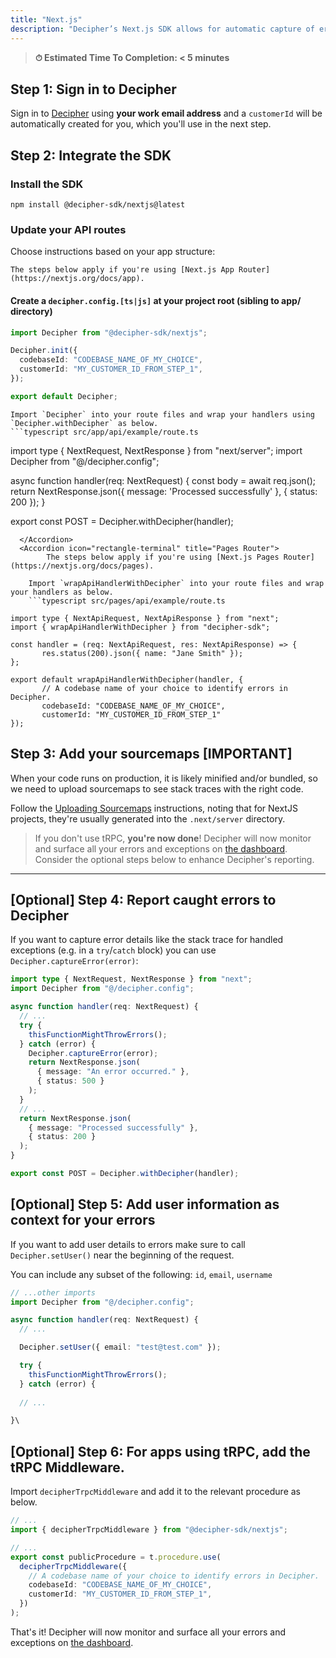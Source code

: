 ```yaml
---
title: "Next.js"
description: "Decipher’s Next.js SDK allows for automatic capture of errors including helpful details like logs and raw payload data."
---
```


> **⏱ Estimated Time To Completion: < 5 minutes**

## Step 1: Sign in to Decipher

Sign in to [Decipher](https://prod.getdecipher.com) using **your work email address** and a `customerId` will be automatically created for you, which you'll use in the next step.

## Step 2: Integrate the SDK

### Install the SDK

```shell Terminal
npm install @decipher-sdk/nextjs@latest
```

### Update your API routes

Choose instructions based on your app structure:

<AccordionGroup>
  <Accordion icon="rectangle-terminal" title="App Router" defaultOpen={true}>

    The steps below apply if you're using [Next.js App Router](https://nextjs.org/docs/app).

#### Create a `decipher.config.[ts|js]` at your project root (sibling to app/ directory)

```typescript src/decipher.config.ts
import Decipher from "@decipher-sdk/nextjs";

Decipher.init({
  codebaseId: "CODEBASE_NAME_OF_MY_CHOICE",
  customerId: "MY_CUSTOMER_ID_FROM_STEP_1",
});

export default Decipher;
```

    Import `Decipher` into your route files and wrap your handlers using `Decipher.withDecipher` as below.
    ```typescript src/app/api/example/route.ts

import type { NextRequest, NextResponse } from "next/server";
import Decipher from "@/decipher.config";

async function handler(req: NextRequest) {
       const body = await req.json();
       return NextResponse.json({ message: 'Processed successfully' },
       { status: 200 });
}

export const POST = Decipher.withDecipher(handler);
```
  </Accordion>
  <Accordion icon="rectangle-terminal" title="Pages Router">
        The steps below apply if you're using [Next.js Pages Router](https://nextjs.org/docs/pages).

    Import `wrapApiHandlerWithDecipher` into your route files and wrap your handlers as below.
    ```typescript src/pages/api/example/route.ts

import type { NextApiRequest, NextApiResponse } from "next";
import { wrapApiHandlerWithDecipher } from "decipher-sdk";

const handler = (req: NextApiRequest, res: NextApiResponse) => {
       res.status(200).json({ name: "Jane Smith" });
};

export default wrapApiHandlerWithDecipher(handler, {
       // A codebase name of your choice to identify errors in Decipher.
       codebaseId: "CODEBASE_NAME_OF_MY_CHOICE",
       customerId: "MY_CUSTOMER_ID_FROM_STEP_1"
});
```
  </Accordion>
</AccordionGroup>

## Step 3: Add your sourcemaps [IMPORTANT]

When your code runs on production, it is likely minified and/or bundled, so we need to upload sourcemaps to see stack traces with the right code.

Follow the [Uploading Sourcemaps](/sourcemaps) instructions, noting that for NextJS projects, they're usually generated into the `.next/server` directory.

> If you don't use tRPC, **you're now done**! Decipher will now monitor and surface all your errors and exceptions on [the dashboard](https://www.prod.getdecipher.com). Consider the optional steps below to enhance Decipher's reporting.


---

## [Optional] Step 4: Report caught errors to Decipher

If you want to capture error details like the stack trace for handled exceptions (e.g. in a `try`/`catch` block) you can use `Decipher.captureError(error)`:

```typescript route.ts
import type { NextRequest, NextResponse } from "next";
import Decipher from "@/decipher.config";

async function handler(req: NextRequest) {
  // ...
  try {
    thisFunctionMightThrowErrors();
  } catch (error) {
    Decipher.captureError(error);
    return NextResponse.json(
      { message: "An error occurred." },
      { status: 500 }
    );
  }
  // ...
  return NextResponse.json(
    { message: "Processed successfully" },
    { status: 200 }
  );
}

export const POST = Decipher.withDecipher(handler);
```


## [Optional] Step 5: Add user information as context for your errors

If you want to add user details to errors make sure to call `Decipher.setUser()` near the beginning of the request. 

You can include any subset of the following: `id`, `email`, `username`

```typescript route.ts
// ...other imports
import Decipher from "@/decipher.config";

async function handler(req: NextRequest) {
  // ...

  Decipher.setUser({ email: "test@test.com" });

  try {
    thisFunctionMightThrowErrors();
  } catch (error) { 
  
  // ...

}\
```

## [Optional] Step 6: For apps using tRPC, add the tRPC Middleware.

Import `decipherTrpcMiddleware` and add it to the relevant procedure as below.

```typescript src/server/api/trpc.ts
// ...
import { decipherTrpcMiddleware } from "@decipher-sdk/nextjs";

// ...
export const publicProcedure = t.procedure.use(
  decipherTrpcMiddleware({
    // A codebase name of your choice to identify errors in Decipher.
    codebaseId: "CODEBASE_NAME_OF_MY_CHOICE",
    customerId: "MY_CUSTOMER_ID_FROM_STEP_1",
  })
);
```

That's it! Decipher will now monitor and surface all your errors and exceptions on [the dashboard](https://www.prod.getdecipher.com).
